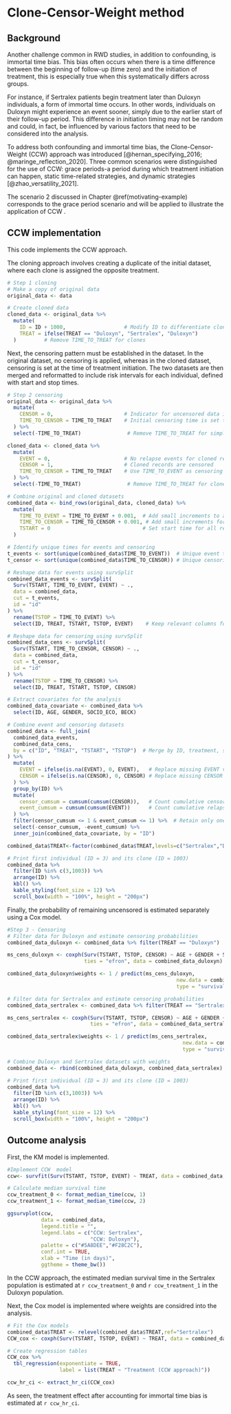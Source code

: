 # Clone-Censor-Weight method {#clone-censor-weight}

## Background

Another challenge common in RWD studies, in addition to confounding, is immortal time bias. This bias often occurs when there is a time difference between the beginning of follow-up (time zero) and the initiation of treatment, this is especially true when this systematically differs across groups.

For instance, if Sertralex patients begin treatment later than Duloxyn individuals, a form of immortal time occurs. In other words, individuals on Duloxyn might experience an event sooner, simply due to the earlier start of their follow-up period. This difference in initiation timing may not be random and could, in fact, be influenced by various factors that need to be considered into the analysis.

To address both confounding and immortal time bias, the Clone-Censor-Weight (CCW) approach was introduced [@hernan_specifying_2016; @maringe_reflection_2020]. Three common scenarios were distinguished for the use of CCW: grace periods-a period during which treatment initiation can happen, static time-related strategies, and dynamic strategies [@zhao_versatility_2021].

The scenario 2 discussed in Chapter \@ref(motivating-example) corresponds to the grace period scenario and will be applied to illustrate the application of CCW .

## CCW implementation

This code implements the CCW approach. 

The cloning approach involves creating a duplicate of the initial dataset, where each clone is assigned the opposite treatment.

```r
# Step 1 cloning
# Make a copy of original data
original_data <- data

# Create cloned data
cloned_data <- original_data %>%
  mutate(
    ID = ID + 1000,                   # Modify ID to differentiate cloned records
    TREAT = ifelse(TREAT == "Duloxyn", "Sertralex", "Duloxyn")
  )         # Remove TIME_TO_TREAT for clones
```

Next, the censoring pattern must be established in the dataset. In the original dataset, no censoring is applied, whereas in the cloned dataset, censoring is set at the time of treatment initiation. The two datasets are then merged and reformatted to include risk intervals for each individual, defined with start and stop times.

```r
# Step 2 censoring
original_data <- original_data %>%
  mutate(
    CENSOR = 0,                       # Indicator for uncensored data in the original dataset
    TIME_TO_CENSOR = TIME_TO_TREAT    # Initial censoring time is set to treatment time
  ) %>%
  select(-TIME_TO_TREAT)               # Remove TIME_TO_TREAT for simplicity

cloned_data <- cloned_data %>%
  mutate(
    EVENT = 0,                        # No relapse events for cloned records
    CENSOR = 1,                       # Cloned records are censored
    TIME_TO_CENSOR = TIME_TO_TREAT    # Use TIME_TO_EVENT as censoring time for clones
  ) %>%
  select(-TIME_TO_TREAT)               # Remove TIME_TO_TREAT for clones

# Combine original and cloned datasets
combined_data <- bind_rows(original_data, cloned_data) %>%
  mutate(
    TIME_TO_EVENT = TIME_TO_EVENT + 0.001,  # Add small increments to avoid duplicate times
    TIME_TO_CENSOR = TIME_TO_CENSOR + 0.001, # Add small increments for censoring times
    TSTART = 0                              # Set start time for all records
  )

# Identify unique times for events and censoring
t_events <- sort(unique(combined_data$TIME_TO_EVENT))  # Unique event times
t_censor <- sort(unique(combined_data$TIME_TO_CENSOR)) # Unique censoring times

# Reshape data for events using survSplit
combined_data_events <- survSplit(
  Surv(TSTART, TIME_TO_EVENT, EVENT) ~ ., 
  data = combined_data, 
  cut = t_events, 
  id = "id"
) %>%
  rename(TSTOP = TIME_TO_EVENT) %>%
  select(ID, TREAT, TSTART, TSTOP, EVENT)    # Keep relevant columns for events

# Reshape data for censoring using survSplit
combined_data_cens <- survSplit(
  Surv(TSTART, TIME_TO_CENSOR, CENSOR) ~ ., 
  data = combined_data, 
  cut = t_censor, 
  id = "id"
) %>%
  rename(TSTOP = TIME_TO_CENSOR) %>%
  select(ID, TREAT, TSTART, TSTOP, CENSOR)  

# Extract covariates for the analysis
combined_data_covariate <- combined_data %>%
  select(ID, AGE, GENDER, SOCIO_ECO, BECK)

# Combine event and censoring datasets
combined_data <- full_join(
  combined_data_events,
  combined_data_cens,
  by = c("ID", "TREAT", "TSTART", "TSTOP")  # Merge by ID, treatment, start, and stop times
) %>%
  mutate(
    EVENT = ifelse(is.na(EVENT), 0, EVENT),   # Replace missing EVENT values with 0
    CENSOR = ifelse(is.na(CENSOR), 0, CENSOR) # Replace missing CENSOR values with 0
  ) %>%
  group_by(ID) %>%
  mutate(
    censor_cumsum = cumsum(cumsum(CENSOR)),   # Count cumulative censored events per ID
    event_cumsum = cumsum(cumsum(EVENT))      # Count cumulative relapse events per ID
  ) %>%
  filter(censor_cumsum <= 1 & event_cumsum <= 1) %>%  # Retain only one censor or event per ID
  select(-censor_cumsum, -event_cumsum) %>%
  inner_join(combined_data_covariate, by = "ID")

combined_data$TREAT<-factor(combined_data$TREAT,levels=c("Sertralex","Duloxyn"))

# Print first individual (ID = 3) and its clone (ID = 1003)
combined_data %>%
  filter(ID %in% c(3,1003)) %>%
  arrange(ID) %>%
  kbl() %>%
  kable_styling(font_size = 12) %>%
  scroll_box(width = "100%", height = "200px")
```

Finally, the probability of remaining uncensored is estimated separately using a Cox model.

```r
#Step 3 - Censoring
# Filter data for Duloxyn and estimate censoring probabilities
combined_data_duloxyn <- combined_data %>% filter(TREAT == "Duloxyn")

ms_cens_duloxyn <- coxph(Surv(TSTART, TSTOP, CENSOR) ~ AGE + GENDER + SOCIO_ECO + BECK, 
                         ties = "efron", data = combined_data_duloxyn)

combined_data_duloxyn$weights <- 1 / predict(ms_cens_duloxyn, 
                                                       new.data = combined_data_duloxyn, 
                                                       type = "survival")

# Filter data for Sertralex and estimate censoring probabilities
combined_data_sertralex <- combined_data %>% filter(TREAT == "Sertralex")

ms_cens_sertralex <- coxph(Surv(TSTART, TSTOP, CENSOR) ~ AGE + GENDER + SOCIO_ECO + BECK, 
                           ties = "efron", data = combined_data_sertralex)

combined_data_sertralex$weights <- 1 / predict(ms_cens_sertralex, 
                                                         new.data = combined_data_sertralex, 
                                                         type = "survival")

# Combine Duloxyn and Sertralex datasets with weights
combined_data <- rbind(combined_data_duloxyn, combined_data_sertralex)

# Print first individual (ID = 3) and its clone (ID = 1003)
combined_data %>%
  filter(ID %in% c(3,1003)) %>%
  arrange(ID) %>%
  kbl() %>%
  kable_styling(font_size = 12) %>%
  scroll_box(width = "100%", height = "200px")


```

## Outcome analysis

First, the KM model is implemented.

```r
#Implement CCW  model
ccw<- survfit(Surv(TSTART, TSTOP, EVENT) ~ TREAT, data = combined_data, weights = weights)

# Calculate median survival time
ccw_treatment_0 <- format_median_time(ccw, 1)
ccw_treatment_1 <- format_median_time(ccw, 2)

ggsurvplot(ccw, 
           data = combined_data,
           legend.title = "",
           legend.labs = c("CCW: Sertralex",
                           "CCW: Duloxyn"),
           palette = c("#5A8DEE","#F28C2C"),
           conf.int = TRUE,
           xlab = "Time (in days)",
           ggtheme = theme_bw())
```

In the CCW approach, the estimated median survival time in the Sertralex population is estimated at `r ccw_treatment_0` and `r ccw_treatment_1` in the Duloxyn population.

Next, the Cox model is implemented where weights are considred into the analysis.

```r
# Fit the Cox models
combined_data$TREAT <- relevel(combined_data$TREAT,ref="Sertralex")
CCW_cox <- coxph(Surv(TSTART, TSTOP, EVENT) ~ TREAT, data = combined_data, weights = weights)

# Create regression tables
CCW_cox %>% 
  tbl_regression(exponentiate = TRUE,
                 label = list(TREAT ~ "Treatment (CCW approach)"))

ccw_hr_ci <- extract_hr_ci(CCW_cox)
```

As seen, the treatment effect after accounting for immortal time bias is estimated at `r ccw_hr_ci`.